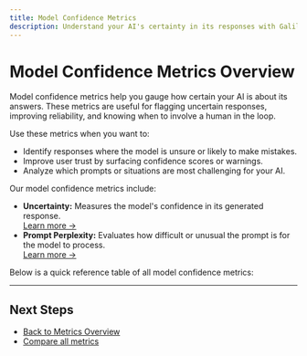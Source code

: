 ```yaml
---
title: Model Confidence Metrics 
description: Understand your AI's certainty in its responses with Galileo's model confidence metrics.
---
```


# Model Confidence Metrics Overview

Model confidence metrics help you gauge how certain your AI is about its answers. These metrics are useful for flagging uncertain responses, improving reliability, and knowing when to involve a human in the loop.

Use these metrics when you want to:
- Identify responses where the model is unsure or likely to make mistakes.
- Improve user trust by surfacing confidence scores or warnings.
- Analyze which prompts or situations are most challenging for your AI.

Our model confidence metrics include:

- **Uncertainty:** Measures the model's confidence in its generated response.  
  [Learn more →](uncertainty)
- **Prompt Perplexity:** Evaluates how difficult or unusual the prompt is for the model to process.  
  [Learn more →](prompt-perplexity)

Below is a quick reference table of all model confidence metrics:

<ModelConfidenceMetrics />

---

## Next Steps

- [Back to Metrics Overview](../overview)
- [Compare all metrics](../metric-comparison)
